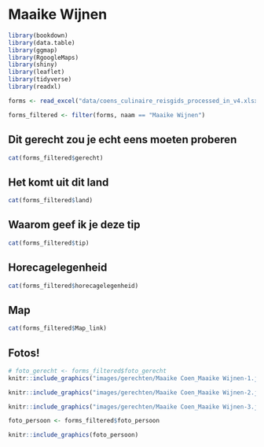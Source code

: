 # Maaike Wijnen

```r
library(bookdown)
library(data.table)
library(ggmap)
library(RgoogleMaps)
library(shiny)
library(leaflet)
library(tidyverse)
library(readxl)
```

```r
forms <- read_excel("data/coens_culinaire_reisgids_processed_in_v4.xlsx")
```

```r
forms_filtered <- filter(forms, naam == "Maaike Wijnen")
```

## Dit gerecht zou je echt eens moeten proberen {-} 

```r
cat(forms_filtered$gerecht)
```

## Het komt uit dit land {-}

```r
cat(forms_filtered$land)
```

## Waarom geef ik je deze tip {-}

```r
cat(forms_filtered$tip)
```

## Horecagelegenheid {-}

```r
cat(forms_filtered$horecagelegenheid)
```

## Map {-}

```r
cat(forms_filtered$Map_link)
```

## Fotos! {-}

```r
# foto_gerecht <- forms_filtered$foto_gerecht
knitr::include_graphics("images/gerechten/Maaike Coen_Maaike Wijnen-1.jpg")
```

```r

knitr::include_graphics("images/gerechten/Maaike Coen_Maaike Wijnen-2.jpg")
```


```r
knitr::include_graphics("images/gerechten/Maaike Coen_Maaike Wijnen-3.jpg")
```

```r
foto_persoon <- forms_filtered$foto_persoon

knitr::include_graphics(foto_persoon)
```